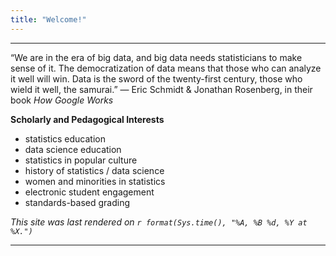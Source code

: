 ```yaml
---
title: "Welcome!"
---
```


* * * 

"We are in the era of big data, and big data needs statisticians to make sense of it. The democratization of data means that those who can analyze it well will win. Data is the sword of the twenty-first century, those who wield it well, the samurai." --- Eric Schmidt & Jonathan Rosenberg, in their book *How Google Works*

**Scholarly and Pedagogical Interests**

* statistics education
* data science education
* statistics in popular culture
* history of statistics / data science
* women and minorities in statistics
* electronic student engagement
* standards-based grading

*This site was last rendered on `r format(Sys.time(), "%A, %B %d, %Y at %X.")`*


* * *
